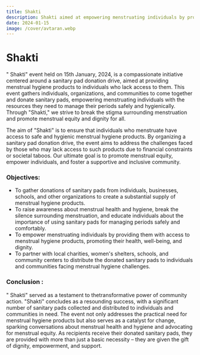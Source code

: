 ```yaml
---
title: Shakti
description: Shakti aimed at empowering menstruating individuals by providing them with access to menstrual hygiene products, promoting their health, well-being, and dignity.
date: 2024-01-15
image: /cover/avtaran.webp
---
```


# Shakti

" Shakti" event held on 15th January, 2024,  is a compassionate initiative centered around a sanitary pad donation drive, aimed at providing menstrual hygiene products to individuals who lack access to them. This event gathers individuals, organizations, and communities to come together and donate sanitary pads, empowering menstruating individuals with the resources they need to manage their periods safely and hygienically. Through "Shakti," we strive to break the stigma surrounding menstruation and promote menstrual equity and dignity for all.

The aim of "Shakti" is to ensure that individuals who menstruate have access to safe and hygienic menstrual hygiene products. By organizing a sanitary pad donation drive, the event aims to address the challenges faced by those who may lack access to such products due to financial constraints or societal taboos. Our ultimate goal is to promote menstrual equity, empower individuals, and foster a supportive and inclusive community.

### Objectives:
- To gather donations of sanitary pads from individuals, businesses, schools, and other organizations to create a substantial supply of menstrual hygiene products.
- To raise awareness about menstrual health and hygiene, break the silence surrounding menstruation, and educate individuals about the importance of using sanitary pads for managing periods safely and comfortably.
- To empower menstruating individuals by providing them with access to menstrual hygiene products, promoting their health, well-being, and dignity.
- To partner with local charities, women's shelters, schools, and community centers to distribute the donated sanitary pads to individuals and communities facing menstrual hygiene challenges.

### Conclusion :
" Shakti" served as a testament to thetransformative power of community action. "Shakti" concludes as a resounding success, with a significant number of sanitary pads collected and distributed to individuals and communities in need. The event not only addresses the practical need for menstrual hygiene products but also serves as a catalyst for change, sparking conversations about menstrual health and hygiene and advocating for menstrual equity. As recipients receive their donated sanitary pads, they are provided with more than just a basic necessity – they are given the gift of dignity, empowerment, and support.